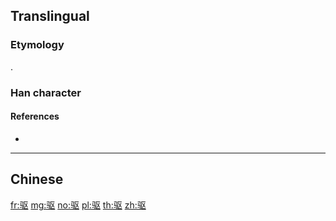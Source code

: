 {{character info/new}}
{{also|驅|駆}}
==Translingual==
{{Han simplified forms|驅|駆|驱}}

===Etymology===
{{Han simp|驅|f=馬|t=马|f2=區|t2=区}}.

===Han character===
{{Han char|rn=187|rad=马|as=04|sn=7|four=|canj=NMSK|ids=⿰马区}}

====References====
* {{Han ref|kx=1447.241|hdz=74543.110|uh=9A71|ud=39537}}

----

==Chinese==
{{zh-see|驅}}

[[fr:驱]]
[[mg:驱]]
[[no:驱]]
[[pl:驱]]
[[th:驱]]
[[zh:驱]]